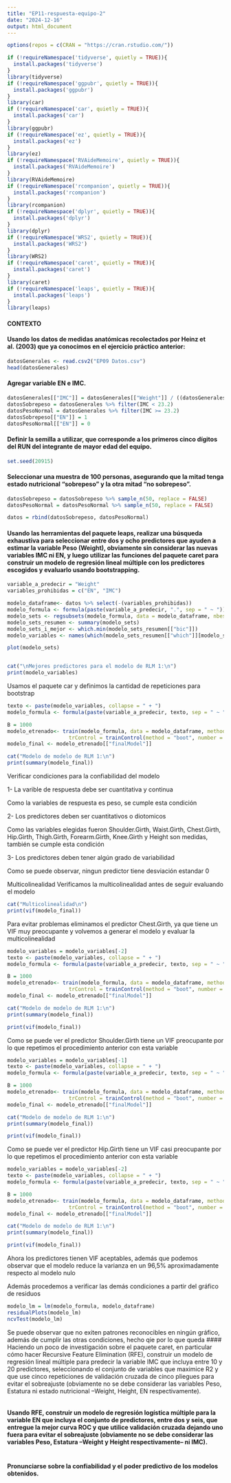```yaml
---
title: "EP11-respuesta-equipo-2"
date: "2024-12-16"
output: html_document
---
```


```r
options(repos = c(CRAN = "https://cran.rstudio.com/"))

if (!requireNamespace('tidyverse', quietly = TRUE)){
  install.packages('tidyverse')
}
library(tidyverse)
if (!requireNamespace('ggpubr', quietly = TRUE)){
  install.packages('ggpubr')
}
library(car)
if (!requireNamespace('car', quietly = TRUE)){
  install.packages('car')
}
library(ggpubr)
if (!requireNamespace('ez', quietly = TRUE)){
  install.packages('ez')
}
library(ez)
if (!requireNamespace('RVAideMemoire', quietly = TRUE)){
  install.packages('RVAideMemoire')
}
library(RVAideMemoire)
if (!requireNamespace('rcompanion', quietly = TRUE)){
  install.packages('rcompanion')
}
library(rcompanion)
if (!requireNamespace('dplyr', quietly = TRUE)){
  install.packages('dplyr')
}
library(dplyr)
if (!requireNamespace('WRS2', quietly = TRUE)){
  install.packages('WRS2')
}
library(WRS2)
if (!requireNamespace('caret', quietly = TRUE)){
  install.packages('caret')
}
library(caret)
if (!requireNamespace('leaps', quietly = TRUE)){
  install.packages('leaps')
}
library(leaps)
```

#### CONTEXTO
#### Usando los datos de medidas anatómicas recolectados por Heinz et al. (2003) que ya conocimos en el ejercicio práctico anterior:

```r
datosGenerales <- read.csv2("EP09 Datos.csv")
head(datosGenerales)
```

#### Agregar variable EN e IMC.

```r
datosGenerales[["IMC"]] = datosGenerales[["Weight"]] / ((datosGenerales[["Height"]]/100)^2)
datosSobrepeso = datosGenerales %>% filter(IMC < 23.2)
datosPesoNormal = datosGenerales %>% filter(IMC >= 23.2)
datosSobrepeso[["EN"]] = 1
datosPesoNormal[["EN"]] = 0
```
#### Definir la semilla a utilizar, que corresponde a los primeros cinco dígitos del RUN del integrante de mayor edad del equipo.
```r
set.seed(20915)
```
#### Seleccionar una muestra de 100 personas, asegurando que la mitad tenga estado nutricional “sobrepeso” y la otra mitad “no sobrepeso”.
```r
datosSobrepeso = datosSobrepeso %>% sample_n(50, replace = FALSE)
datosPesoNormal = datosPesoNormal %>% sample_n(50, replace = FALSE)

datos = rbind(datosSobrepeso, datosPesoNormal)
```
#### Usando las herramientas del paquete leaps, realizar una búsqueda exhaustiva para seleccionar entre dos y ocho predictores que ayuden a estimar la variable Peso (Weight), obviamente sin considerar las nuevas variables IMC ni EN, y luego utilizar las funciones del paquete caret para construir un modelo de regresión lineal múltiple con los predictores escogidos y evaluarlo usando bootstrapping.
```r
variable_a_predecir = "Weight"
variables_prohibidas = c("EN", "IMC")

modelo_dataframe<- datos %>% select(-(variables_prohibidas))
modelo_formula <- formula(paste(variable_a_predecir, ".", sep = " ~ "))
modelo_sets <- regsubsets(modelo_formula, data = modelo_dataframe, nbest = 2, nvmax = 8, method = "exhaustive")
modelo_sets_resumen <- summary(modelo_sets)
modelo_sets_i_mejor <- which.min(modelo_sets_resumen[["bic"]])
modelo_variables <- names(which(modelo_sets_resumen[["which"]][modelo_sets_i_mejor, ])[-1])

plot(modelo_sets)


cat("\nMejores predictores para el modelo de RLM 1:\n")
print(modelo_variables)
```
Usamos el paquete car y definimos la cantidad de repeticiones para bootstrap
```r
texto <- paste(modelo_variables, collapse = " + ")
modelo_formula <- formula(paste(variable_a_predecir, texto, sep = " ~ "))

B = 1000
modelo_etrenado<- train(modelo_formula, data = modelo_dataframe, method = "lm",
                    trControl = trainControl(method = "boot", number = B))
modelo_final <- modelo_etrenado[["finalModel"]]

cat("Modelo de modelo de RLM 1:\n")
print(summary(modelo_final))
```

Verificar condiciones para la confiabilidad del modelo

1- La varible de respuesta debe ser cuantitativa y continua

Como la variables de respuesta es peso, se cumple esta condición

2- Los predictores deben ser cuantitativos o diotomicos

Como las variables elegidas fueron Shoulder.Girth, Waist.Girth, Chest.Girth, Hip.Girth, Thigh.Girth, Forearm.Girth, Knee.Girth y Height son medidas, también se cumple esta condición

3- Los predictores deben tener algún grado de variabilidad

Como se puede observar, ningun predictor tiene desviación estandar 0

Multicolinealidad
Verificamos la multicolinealidad antes de seguir evaluando el modelo
```r
cat("Multicolinealidad\n")
print(vif(modelo_final))
```
Para evitar problemas eliminamos el predictor Chest.Girth, ya que tiene un VIF muy preocupante y volvemos a generar el modelo y evaluar la multicolinealidad
```r
modelo_variables = modelo_variables[-2]
texto <- paste(modelo_variables, collapse = " + ")
modelo_formula <- formula(paste(variable_a_predecir, texto, sep = " ~ "))

B = 1000
modelo_etrenado<- train(modelo_formula, data = modelo_dataframe, method = "lm",
                    trControl = trainControl(method = "boot", number = B))
modelo_final <- modelo_etrenado[["finalModel"]]

cat("Modelo de modelo de RLM 1:\n")
print(summary(modelo_final))

print(vif(modelo_final))
```
Como se puede ver el predictor Shoulder.Girth  tiene un VIF preocupante por lo que repetimos el procedimiento anterior con esta variable
```r
modelo_variables = modelo_variables[-1]
texto <- paste(modelo_variables, collapse = " + ")
modelo_formula <- formula(paste(variable_a_predecir, texto, sep = " ~ "))

B = 1000
modelo_etrenado<- train(modelo_formula, data = modelo_dataframe, method = "lm",
                    trControl = trainControl(method = "boot", number = B))
modelo_final <- modelo_etrenado[["finalModel"]]

cat("Modelo de modelo de RLM 1:\n")
print(summary(modelo_final))

print(vif(modelo_final))

```
Como se puede ver el predictor Hip.Girth  tiene un VIF casi preocupante por lo que repetimos el procedimiento anterior con esta variable
```r
modelo_variables = modelo_variables[-2]
texto <- paste(modelo_variables, collapse = " + ")
modelo_formula <- formula(paste(variable_a_predecir, texto, sep = " ~ "))

B = 1000
modelo_etrenado<- train(modelo_formula, data = modelo_dataframe, method = "lm",
                    trControl = trainControl(method = "boot", number = B))
modelo_final <- modelo_etrenado[["finalModel"]]

cat("Modelo de modelo de RLM 1:\n")
print(summary(modelo_final))

print(vif(modelo_final))

```
Ahora los predictores tienen VIF aceptables, además que podemos observar que el modelo reduce la varianza en un 96,5% aproximadamente respecto al modelo nulo

Además procedemos a verificar las demás condiciones a partir del gráfico de residuos

```r
modelo_lm = lm(modelo_formula, modelo_dataframe)
residualPlots(modelo_lm)
ncvTest(modelo_lm)
```
Se puede observar que no exiten patrones reconocibles en ningún gráfico, además de cumplir las otras condiciones, hecho qie por lo que queda
#### Haciendo un poco de investigación sobre el paquete caret, en particular cómo hacer Recursive Feature Elimination (RFE), construir un modelo de regresión lineal múltiple para predecir la variable IMC que incluya entre 10 y 20 predictores, seleccionando el conjunto de variables que maximice R2 y que use cinco repeticiones de validación cruzada de cinco pliegues para evitar el sobreajuste (obviamente no se debe considerar las variables Peso, Estatura ni estado nutricional –Weight, Height, EN respectivamente).
```r

```
#### Usando RFE, construir un modelo de regresión logística múltiple para la variable EN que incluya el conjunto de predictores, entre dos y seis, que entregue la mejor curva ROC y que utilice validación cruzada dejando uno fuera para evitar el sobreajuste (obviamente no se debe considerar las variables Peso, Estatura –Weight y Height respectivamente– ni IMC).
```r

```
#### Pronunciarse sobre la confiabilidad y el poder predictivo de los modelos obtenidos.
```r

```